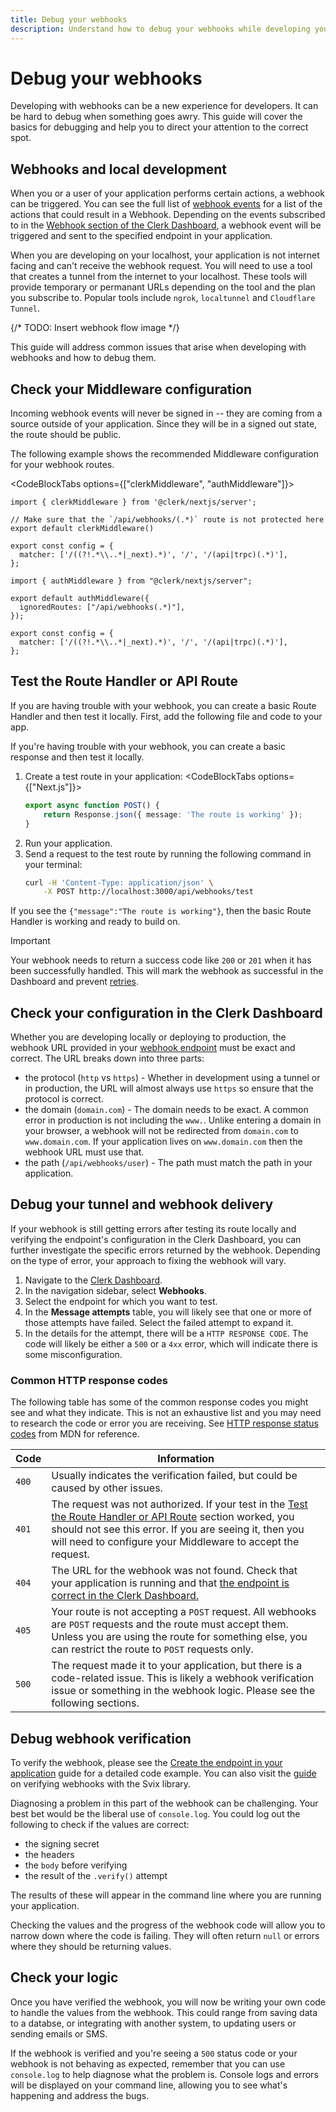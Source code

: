 ```yaml
---
title: Debug your webhooks
description: Understand how to debug your webhooks while developing your application
---
```


# Debug your webhooks

Developing with webhooks can be a new experience for developers. It can be hard to debug when something goes awry. This guide will cover the basics for debugging and help you to direct your attention to the correct spot.

## Webhooks and local development

When you or a user of your application performs certain actions, a webhook can be triggered. You can see the full list of [webhook events](/docs/integrations/webhooks/overview#supported-webhook-events) for a list of the actions that could result in a Webhook. Depending on the events subscribed to in the [Webhook section of the Clerk Dashboard](https://dashboard.clerk.com/last-active?path=webhooks), a webhook event will be triggered and sent to the specified endpoint in your application.

When you are developing on your localhost, your application is not internet facing and can't receive the webhook request. You will need to use a tool that creates a tunnel from the internet to your localhost. These tools will provide temporary or permanant URLs depending on the tool and the plan you subscribe to. Popular tools include `ngrok`, `localtunnel` and `Cloudflare Tunnel`.

{/* TODO: Insert webhook flow image */}

This guide will address common issues that arise when developing with webhooks and how to debug them.

## Check your Middleware configuration

Incoming webhook events will never be signed in -- they are coming from a source outside of your application. Since they will be in a signed out state, the route should be public.

The following example shows the recommended Middleware configuration for your webhook routes.

<CodeBlockTabs options={["clerkMiddleware", "authMiddleware"]}>
  ```tsx {{ filename: 'middleware.tsx' }}
  import { clerkMiddleware } from '@clerk/nextjs/server';

  // Make sure that the `/api/webhooks/(.*)` route is not protected here
  export default clerkMiddleware()

  export const config = {
    matcher: ['/((?!.*\\..*|_next).*)', '/', '/(api|trpc)(.*)'],
  };
  ```

  ```tsx {{ filename: 'middleware.tsx', mark: [4] }}
  import { authMiddleware } from "@clerk/nextjs/server";

  export default authMiddleware({
    ignoredRoutes: ["/api/webhooks(.*)"],
  });

  export const config = {
    matcher: ['/((?!.*\\..*|_next).*)', '/', '/(api|trpc)(.*)'],
  };
  ```
</CodeBlockTabs>

## Test the Route Handler or API Route

If you are having trouble with your webhook, you can create a basic Route Handler and then test it locally.  First, add the following file and code to your app.

If you're having trouble with your webhook, you can create a basic response and then test it locally.

1. Create a test route in your application:
   <CodeBlockTabs options={["Next.js"]}>
     ```ts {{ filename: 'app/webhooks/test/route.ts' }}
     export async function POST() {
         return Response.json({ message: 'The route is working' });
     }
     ```
   </CodeBlockTabs>
1. Run your application.
1. Send a request to the test route by running the following command in your terminal:
   ```bash
   curl -H 'Content-Type: application/json' \
       -X POST http://localhost:3000/api/webhooks/test
   ```

If you see the `{"message":"The route is working"}`, then the basic Route Handler is working and ready to build on.

> [!IMPORTANT]
> Your webhook needs to return a success code like `200` or `201` when it has been successfully handled. This will mark the webhook as successful in the Dashboard and prevent [retries](/docs/integrations/webhooks/overview#retry).

## Check your configuration in the Clerk Dashboard

Whether you are developing locally or deploying to production, the webhook URL provided in your [webhook endpoint](https://dashboard.clerk.com/last-active?path=webhooks) must be exact and correct. The URL breaks down into three parts:

- the protocol (`http` vs `https`) - Whether in development using a tunnel or in production, the URL will almost always use `https` so ensure that the protocol is correct.
- the domain (`domain.com`) - The domain needs to be exact. A common error in production is not including the `www.`. Unlike entering a domain in your browser, a webhook will not be redirected from `domain.com` to `www.domain.com`. If your application lives on `www.domain.com` then the webhook URL must use that.
- the path (`/api/webhooks/user`) - The path must match the path in your application.

## Debug your tunnel and webhook delivery

If your webhook is still getting errors after testing its route locally and verifying the endpoint's configuration in the Clerk Dashboard, you can further investigate the specific errors returned by the webhook. Depending on the type of error, your approach to fixing the webhook will vary.

1. Navigate to the [Clerk Dashboard](https://dashboard.clerk.com/last-active?path=webhooks).
1. In the navigation sidebar, select **Webhooks**.
1. Select the endpoint for which you want to test.
1. In the **Message attempts** table, you will likely see that one or more of those attempts have failed. Select the failed attempt to expand it.
1. In the details for the attempt, there will be a `HTTP RESPONSE CODE`. The code will likely be either a `500` or a `4xx` error, which will indicate there is some misconfiguration.

### Common HTTP response codes

The following table has some of the common response codes you might see and what they indicate. This is not an exhaustive list and you may need to research the code or error you are receiving. See [HTTP response status codes](https://developer.mozilla.org/en-US/docs/Web/HTTP/Status) from MDN for reference.

| Code | Information |
| - | - |
| `400` | Usually indicates the verification failed, but could be caused by other issues. |
| `401` | The request was not authorized. If your test in the [Test the Route Handler or API Route](#test-the-route-handler-or-api-route) section worked, you should not see this error. If you are seeing it, then you will need to configure your Middleware to accept the request. |
| `404` | The URL for the webhook was not found. Check that your application is running and that [the endpoint is correct in the Clerk Dashboard.](/docs/integrations/webhooks/debug-your-webhooks#check-your-configuration-in-the-clerk-dashboard) |
| `405` | Your route is not accepting a `POST` request. All webhooks are `POST` requests and the route must accept them. Unless you are using the route for something else, you can restrict the route to `POST` requests only. |
| `500` | The request made it to your application, but there is a code-related issue. This is likely a webhook verification issue or something in the webhook logic. Please see the following sections. |

## Debug webhook verification

To verify the webhook, please see the [Create the endpoint in your application](/docs/integrations/webhooks/sync-data#create-the-endpoint-in-your-application) guide for a detailed code example. You can also visit the [guide](https://docs.svix.com/receiving/verifying-payloads/how) on verifying webhooks with the Svix library.

Diagnosing a problem in this part of the webhook can be challenging. Your best bet would be the liberal use of `console.log`. You could log out the following to check if the values are correct:

- the signing secret
- the headers
- the `body` before verifying
- the result of the `.verify()` attempt

The results of these will appear in the command line where you are running your application.

Checking the values and the progress of the webhook code will allow you to narrow down where the code is failing. They will often return `null` or errors where they should be returning values.

## Check your logic

Once you have verified the webhook, you will now be writing your own code to handle the values from the webhook. This could range from saving data to a databse, or integrating with another system, to updating users or sending emails or SMS.

If the webhook is verified and you're seeing a `500` status code or your webhook is not behaving as expected, remember that you can use `console.log` to help diagnose what the problem is. Console logs and errors will be displayed on your command line, allowing you to see what's happening and address the bugs.
